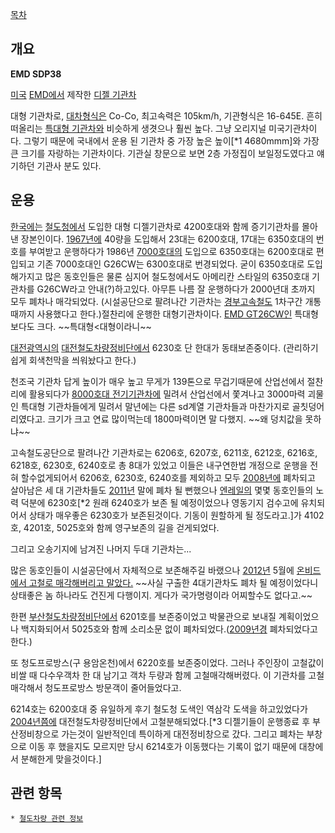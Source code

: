 [[목차]]




== 개요 ==
'''EMD SDP38'''

[[미국]] [[EMD]]에서 제작한 [[디젤 기관차]] 

대형 기관차로, [[대차]]형식은 Co-Co, 최고속력은 105km/h, 기관형식은 16-645E. 흔히 떠올리는 [[EMD GT26CW|특대형 기관차]]와 비슷하게 생겻으나 훨씬 높다. 그냥 오리지널 미국기관차이다. 그렇기 때문에 국내에서 운용 된 기관차 중 가장 높은 높이[*1 4680mmm]와 가장 큰 크기를 자랑하는 기관차이다. 기관실 창문으로 보면 2층 가정집이 보일정도였다고 얘기하던 기관사 분도 있다.

== 운용 ==
[[한국]]에는 [[철도청]]에서 도입한 대형 디젤기관차로 4200호대와 함께 증기기관차를 몰아낸 장본인이다.
[[1967년]]에 40량을 도입해서 23대는 6200호대, 17대는 6350호대의 번호를 부여받고 운행하다가 1986년 [[EMD FT36HCW-2|7000호대]]의 도입으로 6350호대는 6200호대로 편입되고 기존 7000호대인 G26CW는 6300호대로 번경되었다. 굳이 6350호대로 도입해가지고 많은 동호인들은 물론 심지어 철도청에서도 아메리칸 스타일의 6350호대 기관차를 G26CW라고 안내(?)하고있다. 아무튼 나름 잘 운행하다가 2000년대 초까지 모두 폐차나 매각되었다. (시설공단으로 팔려나간 기관차는 [[경부고속철도]] 1차구간 개통때까지 사용했다고 한다.)절찬리에 운행한 대형기관차이다. [[EMD GT26CW]]인 특대형보다도 크다. ~~특대형<대형이라니~~

[[대전광역시]]의 [[대전철도차량정비단]]에서 6230호 단 한대가 동태보존중이다. (관리하기쉽게 회색천막을 씌워놨다고 한다.)

천조국 기관차 답게 높이가 매우 높고 무게가 139톤으로 무겁기때문에 산업선에서 절찬리에 활용되다가 [[8000호대 전기기관차]]에 밀려서 산업선에서 쫓겨나고 3000마력 괴물인 특대형 기관차들에게 밀려서 말년에는 다른 sd계열 기관차들과 마찬가지로 골칫덩어리였다고. 크기가 크고 연료 많이먹는데 1800마력이면 말 다했지. ~~왜 덩치값을 못하냐~~

고속철도공단으로 팔려나간 기관차로는 6206호, 6207호, 6211호, 6212호, 6216호, 6218호, 6230호, 6240호로 총 8대가 있었고 이들은 내구연한법 개정으로 운행을 전혀 할수없게되어서 6206호, 6230호, 6240호를 제외하고 모두 [[2008년]]에 폐차되고 살아남은 세 대 기관차들도 [[2011년]] 말에 폐차 될 뻔했으나 [[엔레일]]의 몇몇 동호인들의 노력 덕분에 6230호[*2 원래 6240호가 보존 될 예정이었으나 영동기지 검수고에 유치되어서 상태가 매우좋은 6230호가 보존된것이다. 기동이 원할하게 될 정도라고.]가 4102호, 4201호, 5025호와 함께 영구보존의 길을 걷게되었다.
 
그리고 오송기지에 남겨진 나머지 두대 기관차는...

많은 동호인들이 시설공단에서 자체적으로 보존해주길 바랬으나 [[2012년]] 5월에 [[아 망했어요|온비드에서 고철로 매각해버리고 말았다.]]
~~사실 구출한 4대기관차도 폐차 될 예정이었다니 상태좋은 놈 하나라도 건진게 다행이지. 게다가 국가명령이라 어찌할수도 없다고.~~

한편 [[부산철도차량정비단]]에서 6201호를 보존중이었고 박물관으로 보내질 계획이었으나 백지화되어서 5025호와 함께 소리소문 없이 폐차되었다.([[2009년]]경 폐차되었다고 한다.)

또 청도프로방스(구 용암온천)에서 6220호를 보존중이었다. 그러나 주인장이 고철값이 비쌀 때 다수우객차 한 대 남기고 객차 두량과 함께 고철매각해버렸다. 이 기관차를 고철매각해서 청도프로방스 방문객이 줄어들었다고.

6214호는 6200호대 중 유일하게 후기 철도청 도색인 역삼각 도색을 하고있었다가 [[2004년]]쯤에 대전철도차량정비단에서 고철분해되었다.[*3 디젤기들이 운행종료 후 부산정비창으로 가는것이 일반적인데 특이하게 대전정비창으로 갔다. 그리고 폐차는 부창으로 이동 후 했을지도 모르지만 당시 6214호가 이동했다는 기록이 없기 때문에 대창에서 분해한게 맞을것이다.]

== 관련 항목 ==
 * [[철도차량 관련 정보]]
